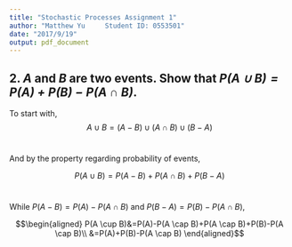 ---
title: "Stochastic Processes Assignment 1"
author: "Matthew Yu     Student ID: 0553501"
date: "2017/9/19"
output: pdf_document
---


## 2. *A* and *B* are two events. Show that *__$P(A \cup B)=P(A)+P(B)-P(A \cap B)$__*.

To start with,\
$$A \cup B=(A-B) \cup (A \cap B) \cup (B-A)$$\

And by the property regarding probability of events,\

$$P(A \cup B)=P(A-B)+P(A \cap B)+P(B-A)$$\

While $P(A-B)=P(A)-P(A \cap B)$ and $P(B-A)=P(B)-P(A \cap B)$,\

$$\begin{aligned}
P(A \cup B)&=P(A)-P(A \cap B)+P(A \cap B)+P(B)-P(A \cap B)\\
&=P(A)+P(B)-P(A \cap B)
\end{aligned}$$\